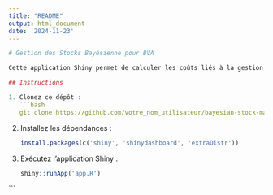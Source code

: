 ```yaml
---
title: "README"
output: html_document
date: '2024-11-23'
---
```


```r
# Gestion des Stocks Bayésienne pour BVA

Cette application Shiny permet de calculer les coûts liés à la gestion des stocks de pièces et de simuler des ruptures de stock.

## Instructions

1. Clonez ce dépôt :
   ```bash
   git clone https://github.com/votre_nom_utilisateur/bayesian-stock-management.git
   ```

2. Installez les dépendances :
   ```R
   install.packages(c('shiny', 'shinydashboard', 'extraDistr'))
   ```

3. Exécutez l'application Shiny :
   ```R
   shiny::runApp('app.R')
   ```

```


